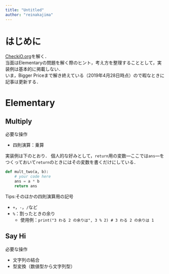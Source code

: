```yaml
---
title: "Untitled"
author: "reinakajima"
---
```

# はじめに
[CheckiO.org](https://py.checkio.org/)を解く．  
当面はElementaryの問題を解く際のヒント，考え方を整理することとして，実装例は基本的に掲載しない．  
いま，Bigger Priceまで解き終えている（2019年4月28日時点）ので暇なときに記事は更新する．

# Elementary

## Multiply
必要な操作

 - 四則演算：乗算

実装例は下のとおり．
個人的な好みとして，`return`用の変数―ここでは`ans`―をつくっておいて`return`のときにはその変数を書くだけにしている．
```python
def mult_two(a, b):
    # your code here
    ans = a * b
    return ans
```

Tips:そのほかの四則演算用の記号

 - `+`，`-`，`/`など
 - `%`：割ったときの余り
   - 使用例：`print("3 わる 2 の余りは", 3 % 2) # 3 わる 2 の余りは 1`

## Say Hi
必要な操作

 - 文字列の結合
 - 型変換（数値型から文字列型）